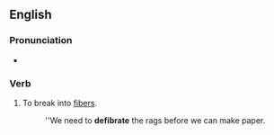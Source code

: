 ==English==

===Pronunciation===
* {{a|UK}} {{IPA|/diːfaɪˈbɹeɪt/|lang=en}}

===Verb===
{{en-verb|defibrat|es}}

# To break into [[fiber]]s.
#:''We need to '''defibrate''' the rags before we can make paper.